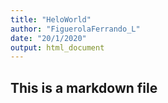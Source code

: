 ```yaml
---
title: "HeloWorld"
author: "FiguerolaFerrando_L"
date: "20/1/2020"
output: html_document
---
```

## This is a markdown file 
